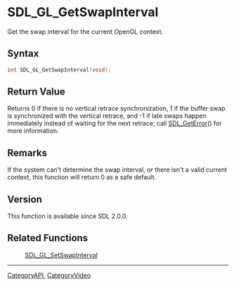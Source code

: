 = SDL_GL_GetSwapInterval =

Get the swap interval for the current OpenGL context.

== Syntax ==

<syntaxhighlight lang='c'>
int SDL_GL_GetSwapInterval(void);
</syntaxhighlight>

== Return Value ==

Returns 0 if there is no vertical retrace synchronization, 1 if the buffer
swap is synchronized with the vertical retrace, and -1 if late swaps happen
immediately instead of waiting for the next retrace; call
[[SDL_GetError]]() for more information.



== Remarks ==

If the system can't determine the swap interval, or there isn't a valid
current context, this function will return 0 as a safe default.

== Version ==

This function is available since SDL 2.0.0.



== Related Functions ==

:[[SDL_GL_SetSwapInterval]]

----
[[CategoryAPI]], [[CategoryVideo]]



